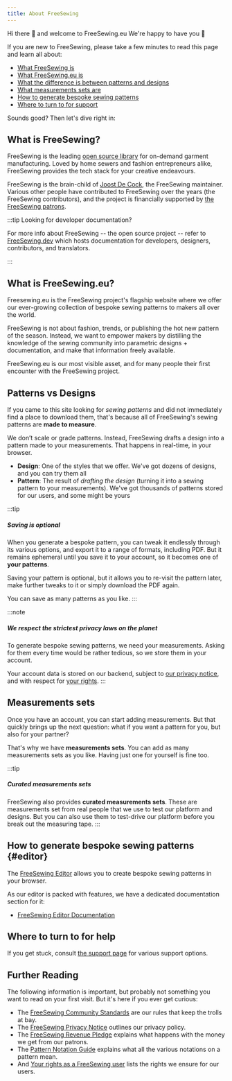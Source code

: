 ```yaml
---
title: About FreeSewing
---
```


Hi there 👋 and welcome to FreeSewing.eu We're happy to have you 🙂

If you are new to FreeSewing, please take a few minutes to read this page and learn all about:

- [What FreeSewing is](#what-is-freesewing)
- [What FreeSewing.eu is](#what-is-freesewingeu)
- [What the difference is between patterns and designs](#patterns-vs-designs)
- [What measurements sets are](#measurements-sets)
- [How to generate bespoke sewing patterns](#editor)
- [Where to turn to for support](#where-to-turn-to-for-help)

Sounds good? Then let's dive right in:

## What is FreeSewing?

FreeSewing is the leading [open source library](https://codeberg.org/freesewing/freesewing)
for on-demand garment manufacturing. Loved by home sewers and fashion
entrepreneurs alike, FreeSewing provides the tech stack for your creative
endeavours.

FreeSewing is the brain-child of [Joost De
Cock](https://codeberg.org/joostdecock), the FreeSewing maintainer. Various
other people have contributed to FreeSewing over the years (the FreeSewing
contributors),
and the project is financially supported by [the FreeSewing
patrons](https://freesewing.eu/patrons).

:::tip Looking for developer documentation?

For more info about FreeSewing -- the open source project -- refer to
[FreeSewing.dev](https://freesewing.dev/) which hosts documentation for
developers, designers, contributors, and translators.

:::

## What is FreeSewing.eu?

Freesewing.eu is the FreeSewing project's flagship website where we offer
our ever-growing collection of bespoke sewing patterns to makers all
over the world.

FreeSewing is not about fashion, trends, or publishing the hot new pattern of
the season. Instead, we want to empower makers by distilling the knowledge of
the sewing community into parametric designs + documentation, and make that
information freely available.

FreeSewing.eu is our most visible asset, and for many people their first
encounter with the FreeSewing project.

## Patterns vs Designs

If you came to this site looking for _sewing patterns_ and did not immediately
find a place to download them, that's because all of FreeSewing's sewing
patterns are **made to measure**.

We don’t scale or grade patterns.
Instead, FreeSewing drafts a design into a pattern made to your measurements.
That happens in real-time, in your browser.

- **Design**: One of the styles that we offer. We've got dozens of designs, and
  you can try them all
- **Pattern**: The result of _drafting the design_ (turning it into a sewing
  pattern to your measurements). We've got thousands of patterns stored for our
  users, and some might be yours

:::tip

##### Saving is optional

When you generate a bespoke pattern, you can tweak it endlessly through its various options,
and export it to a range of formats, including PDF.
But it remains ephemeral until you save it to your account, so it
becomes one of **your patterns**.

Saving your pattern is optional, but it allows you to re-visit the pattern later,
make further tweaks to it or simply download the PDF again.

You can save as many patterns as you like.
:::

:::note

##### We respect the strictest privacy laws on the planet

To generate bespoke sewing patterns, we need your measurements.
Asking for them every time would be rather tedious, so we store them in your account.

Your account data is stored on our backend, subject to [our privacy notice](/docs/about/privacy),
and with respect for [your rights](/docs/about/rights/).
:::

## Measurements sets

Once you have an account, you can start adding measurements.
But that quickly brings up the next question: what if you want
a pattern for you, but also for your partner?

That's why we have **measurements sets**. You can add as many measurements sets as you like.
Having just one for yourself is fine too.

:::tip

##### Curated measurements sets

FreeSewing also provides **curated measurements sets**. These are measurements
set from real people that we use to test our platform and designs. But you can
also use them to test-drive our platform before you break out the measuring
tape.
:::

## How to generate bespoke sewing patterns {#editor}

The [FreeSewing Editor](/docs/editor/) allows you to create bespoke sewing patterns in
your browser.

As our editor is packed with features, we have a dedicated documentation section for it:

- [FreeSewing Editor Documentation](/docs/editor/)

## Where to turn to for help

If you get stuck, consult [the support page](https://freesewing.eu/support/) for various support options.

## Further Reading

The following information is important, but probably not something you want to read on your first visit.
But it's here if you ever get curious:

- The [FreeSewing Community Standards](/docs/about/community-standards/) are our rules that keep the trolls at bay.
- The [FreeSewing Privacy Notice](/docs/about/privacy/) outlines our privacy policy.
- The [FreeSewing Revenue Pledge](/docs/about/pledge/) explains what happens with the money we get from our patrons.
- The [Pattern Notation Guide](/docs/about/notation/) explains what all the various notations on a pattern mean.
- And [Your rights as a FreeSewing user](/docs/about/rights/) lists the rights we ensure for our users.
